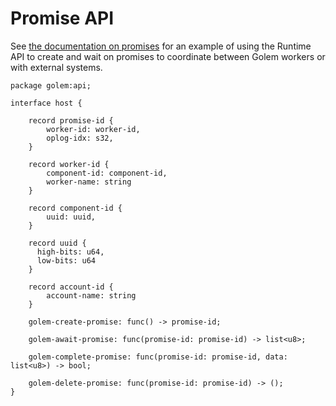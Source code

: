 # Promise API

See [the documentation on promises](/docs/promises) for an example of using the Runtime API to create and wait on promises to coordinate between Golem workers or with external systems.

```wit
package golem:api;

interface host {

	record promise-id {
	    worker-id: worker-id,
	    oplog-idx: s32,
	}

	record worker-id {
	    component-id: component-id,
	    worker-name: string
	}

	record component-id {
	    uuid: uuid,
	}

	record uuid {
	  high-bits: u64,
	  low-bits: u64
	}

	record account-id {
	    account-name: string
	}

	golem-create-promise: func() -> promise-id;

	golem-await-promise: func(promise-id: promise-id) -> list<u8>;

	golem-complete-promise: func(promise-id: promise-id, data: list<u8>) -> bool;

	golem-delete-promise: func(promise-id: promise-id) -> ();
}
```
